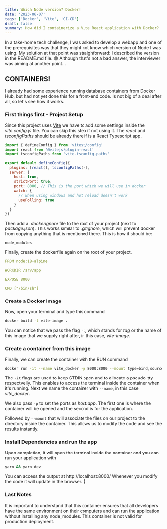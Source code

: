 ```yaml
---
title: Which Node version? Docker!
date: '2023-06-07'
tags: ['Docker', 'Vite', 'CI-CD']
draft: false
summary: How did I containerize a Vite React application with Docker?
---
```


In a take-home tech challenge, I was asked to develop a webapp and one of the prerequisites was that they might not know which version of Node I was using.
My solution at that point was straighforward: I described the version in the README.md file. 😅
Although that's not a bad answer, the interviewer was aiming at another point...

## CONTAINERS!

I already had some experience running database containers from Docker Hub, but had not yet done this for a front-end code. Is not big of a deal after all, so let's see how it works.

### First things first - Project Setup

Since this project uses [Vite](https://vitejs.dev/) we have to add some settings inside the *vite.config.js* file. You can skip this step if not using it.
The *react* and *tsconfigPaths* should be already there if is a React Typescript app.

```js
import { defineConfig } from 'vitest/config'
import react from '@vitejs/plugin-react'
import tsconfigPaths from 'vite-tsconfig-paths'

export default defineConfig({
  plugins: [react(), tsconfigPaths()],
  server: {
    host: true,
    strictPort: true,
    port: 8000, // This is the port which we will use in docker
    watch: {
      // when using windows and hot reload doesn't work
      usePolling: true
    }
  }
})
```

Then add a *.dockerignore* file to the root of your project (next to *package.json*). This works similar to *.gitignore*, which will prevent docker from copying anything that is mentioned there. This is how it should be:

```
node_modules
```

Finally, create the dockerfile again on the root of your project.

```yaml
FROM node:18-alpine

WORKDIR /srv/app

EXPOSE 8000

CMD ["/bin/sh"]
```

### Create a Docker Image

Now, open your terminal and type this command

```sh
docker build -t vite-image .
```

You can notice that we pass the flag `-t`, which stands for *tag* or the name of this image that we supply right after, in this case, *vite-image*.

### Create a container from this image

Finally, we can create the container with the RUN command

```sh
docker run -it --name vite_docker -p 8000:8000 --mount type=bind,source=$(pwd),target=/srv/app vite-image
```

The `-it` flags are used to keep STDIN open and to allocate a pseudo-tty respectvelly. This enables to access the terminal inside the container when it's running.
Next we name the container with `--name`, in this case *vite_docker*.

We also pass `-p` to set the ports as *host:app*. The first one is where the container will be opened and the second is for the application.

Followed by `--mount` that will associate the files on our project to the directory inside the container. This allows us to modify the code and see the results instantly.

### Install Dependencies and run the app

Upon completion, it will open the terminal inside the container and you can run your application with

```sh
yarn && yarn dev
```

You can access the output at http://localhost:8000/
Whenever you modify the code it will update in the browser. 🥳

### Last Notes

It is important to understand that this container ensures that all developers have the same environment on their computers and can run the application without installing any node_modules.
This container is not valid for production deployment.